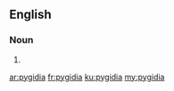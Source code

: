 ==English==

===Noun===
{{head|en|plural}}

# {{plural of|pygidium|lang=en|nocat=1}}

[[ar:pygidia]]
[[fr:pygidia]]
[[ku:pygidia]]
[[my:pygidia]]